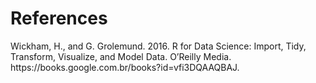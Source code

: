 # References {.unnumbered}

Wickham, H., and G. Grolemund. 2016. R for Data Science: Import, Tidy, Transform, Visualize, and Model Data. O’Reilly Media. https://books.google.com.br/books?id=vfi3DQAAQBAJ.
